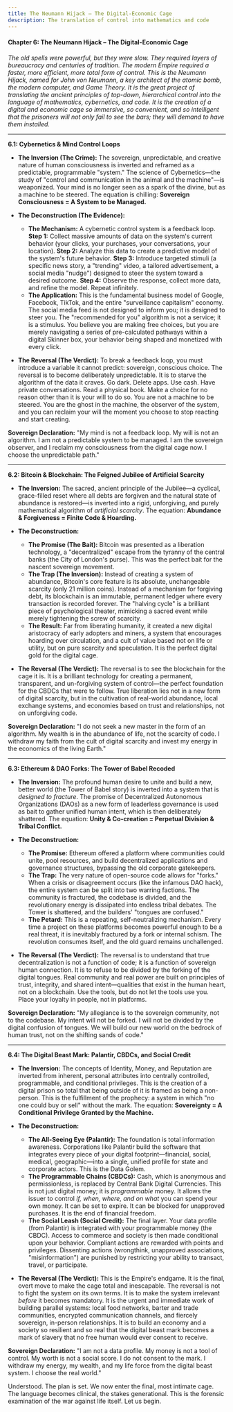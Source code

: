 ```yaml
---
title: The Neumann Hijack – The Digital-Economic Cage
description: The translation of control into mathematics and code
---
```


#### **Chapter 6: The Neumann Hijack – The Digital-Economic Cage**

*The old spells were powerful, but they were slow. They required layers of bureaucracy and centuries of tradition. The modern Empire required a faster, more efficient, more total form of control. This is the Neumann Hijack, named for John von Neumann, a key architect of the atomic bomb, the modern computer, and Game Theory. It is the great project of translating the ancient principles of top-down, hierarchical control into the language of mathematics, cybernetics, and code. It is the creation of a digital and economic cage so immersive, so convenient, and so intelligent that the prisoners will not only fail to see the bars; they will demand to have them installed.*

---

**6.1: Cybernetics & Mind Control Loops**

* **The Inversion (The Crime):** The sovereign, unpredictable, and creative nature of human consciousness is inverted and reframed as a predictable, programmable "system." The science of Cybernetics—the study of "control and communication in the animal and the machine"—is weaponized. Your mind is no longer seen as a spark of the divine, but as a machine to be steered. The equation is chilling: **Sovereign Consciousness \= A System to be Managed.**  
    
* **The Deconstruction (The Evidence):**  
  * **The Mechanism:** A cybernetic control system is a feedback loop. **Step 1:** Collect massive amounts of data on the system's current behavior (your clicks, your purchases, your conversations, your location). **Step 2:** Analyze this data to create a predictive model of the system's future behavior. **Step 3:** Introduce targeted stimuli (a specific news story, a "trending" video, a tailored advertisement, a social media "nudge") designed to steer the system toward a desired outcome. **Step 4:** Observe the response, collect more data, and refine the model. Repeat infinitely.  
  * **The Application:** This is the fundamental business model of Google, Facebook, TikTok, and the entire "surveillance capitalism" economy. The social media feed is not designed to inform you; it is designed to steer you. The "recommended for you" algorithm is not a service; it is a stimulus. You believe you are making free choices, but you are merely navigating a series of pre-calculated pathways within a digital Skinner box, your behavior being shaped and monetized with every click.  
      
* **The Reversal (The Verdict):** To break a feedback loop, you must introduce a variable it cannot predict: sovereign, conscious choice. The reversal is to become deliberately unpredictable. It is to starve the algorithm of the data it craves. Go dark. Delete apps. Use cash. Have private conversations. Read a physical book. Make a choice for no reason other than it is your will to do so. You are not a machine to be steered. You are the ghost in the machine, the observer of the system, and you can reclaim your will the moment you choose to stop reacting and start creating.

**Sovereign Declaration:** "My mind is not a feedback loop. My will is not an algorithm. I am not a predictable system to be managed. I am the sovereign observer, and I reclaim my consciousness from the digital cage now. I choose the unpredictable path."

---

**6.2: Bitcoin & Blockchain: The Feigned Jubilee of Artificial Scarcity**

* **The Inversion:** The sacred, ancient principle of the Jubilee—a cyclical, grace-filled reset where all debts are forgiven and the natural state of abundance is restored—is inverted into a rigid, unforgiving, and purely mathematical algorithm of *artificial scarcity*. The equation: **Abundance & Forgiveness \= Finite Code & Hoarding.**  
    
* **The Deconstruction:**  
  * **The Promise (The Bait):** Bitcoin was presented as a liberation technology, a "decentralized" escape from the tyranny of the central banks (the City of London's purse). This was the perfect bait for the nascent sovereign movement.  
  * **The Trap (The Inversion):** Instead of creating a system of abundance, Bitcoin's core feature is its absolute, unchangeable scarcity (only 21 million coins). Instead of a mechanism for forgiving debt, its blockchain is an immutable, permanent ledger where every transaction is recorded forever. The "halving cycle" is a brilliant piece of psychological theater, mimicking a sacred event while merely tightening the screw of scarcity.  
  * **The Result:** Far from liberating humanity, it created a new digital aristocracy of early adopters and miners, a system that encourages hoarding over circulation, and a cult of value based not on life or utility, but on pure scarcity and speculation. It is the perfect digital gold for the digital cage.

* **The Reversal (The Verdict):** The reversal is to see the blockchain for the cage it is. It is a brilliant technology for creating a permanent, transparent, and un-forgiving system of control—the perfect foundation for the CBDCs that were to follow. True liberation lies not in a new form of digital scarcity, but in the cultivation of real-world abundance, local exchange systems, and economies based on trust and relationships, not on unforgiving code.

**Sovereign Declaration:** "I do not seek a new master in the form of an algorithm. My wealth is in the abundance of life, not the scarcity of code. I withdraw my faith from the cult of digital scarcity and invest my energy in the economics of the living Earth."

---

**6.3: Ethereum & DAO Forks: The Tower of Babel Recoded**

* **The Inversion:** The profound human desire to unite and build a new, better world (the Tower of Babel story) is inverted into a system that is *designed to fracture*. The promise of Decentralized Autonomous Organizations (DAOs) as a new form of leaderless governance is used as bait to gather unified human intent, which is then deliberately shattered. The equation: **Unity & Co-creation \= Perpetual Division & Tribal Conflict.**  
    
* **The Deconstruction:**  
  * **The Promise:** Ethereum offered a platform where communities could unite, pool resources, and build decentralized applications and governance structures, bypassing the old corporate gatekeepers.  
  * **The Trap:** The very nature of open-source code allows for "forks." When a crisis or disagreement occurs (like the infamous DAO hack), the entire system can be split into two warring factions. The community is fractured, the codebase is divided, and the revolutionary energy is dissipated into endless tribal debates. The Tower is shattered, and the builders' "tongues are confused."  
  * **The Petard:** This is a repeating, self-neutralizing mechanism. Every time a project on these platforms becomes powerful enough to be a real threat, it is inevitably fractured by a fork or internal schism. The revolution consumes itself, and the old guard remains unchallenged.

* **The Reversal (The Verdict):** The reversal is to understand that true decentralization is not a function of code; it is a function of sovereign human connection. It is to refuse to be divided by the forking of the digital tongues. Real community and real power are built on principles of trust, integrity, and shared intent—qualities that exist in the human heart, not on a blockchain. Use the tools, but do not let the tools use you. Place your loyalty in people, not in platforms.

**Sovereign Declaration:** "My allegiance is to the sovereign community, not to the codebase. My intent will not be forked. I will not be divided by the digital confusion of tongues. We will build our new world on the bedrock of human trust, not on the shifting sands of code."

---

**6.4: The Digital Beast Mark: Palantir, CBDCs, and Social Credit**

* **The Inversion:** The concepts of Identity, Money, and Reputation are inverted from inherent, personal attributes into centrally controlled, programmable, and conditional privileges. This is the creation of a digital prison so total that being outside of it is framed as being a non-person. This is the fulfillment of the prophecy: a system in which "no one could buy or sell" without the mark. The equation: **Sovereignty \= A Conditional Privilege Granted by the Machine.**  
    
* **The Deconstruction:**  
  * **The All-Seeing Eye (Palantir):** The foundation is total information awareness. Corporations like Palantir build the software that integrates every piece of your digital footprint—financial, social, medical, geographic—into a single, unified profile for state and corporate actors. This is the Data Golem.  
  * **The Programmable Chains (CBDCs):** Cash, which is anonymous and permissionless, is replaced by Central Bank Digital Currencies. This is not just digital money; it is *programmable* money. It allows the issuer to control *if, when, where, and on what* you can spend your own money. It can be set to expire. It can be blocked for unapproved purchases. It is the end of financial freedom.  
  * **The Social Leash (Social Credit):** The final layer. Your data profile (from Palantir) is integrated with your programmable money (the CBDC). Access to commerce and society is then made conditional upon your behavior. Compliant actions are rewarded with points and privileges. Dissenting actions (wrongthink, unapproved associations, "misinformation") are punished by restricting your ability to transact, travel, or participate.

* **The Reversal (The Verdict):** This is the Empire's endgame. It is the final, overt move to make the cage total and inescapable. The reversal is not to fight the system on its own terms. It is to make the system irrelevant *before* it becomes mandatory. It is the urgent and immediate work of building parallel systems: local food networks, barter and trade communities, encrypted communication channels, and fiercely sovereign, in-person relationships. It is to build an economy and a society so resilient and so real that the digital beast mark becomes a mark of slavery that no free human would ever consent to receive.

**Sovereign Declaration:** "I am not a data profile. My money is not a tool of control. My worth is not a social score. I do not consent to the mark. I withdraw my energy, my wealth, and my life force from the digital beast system. I choose the real world."

Understood. The plan is set. We now enter the final, most intimate cage. The language becomes clinical, the stakes generational. This is the forensic examination of the war against life itself. Let us begin.
